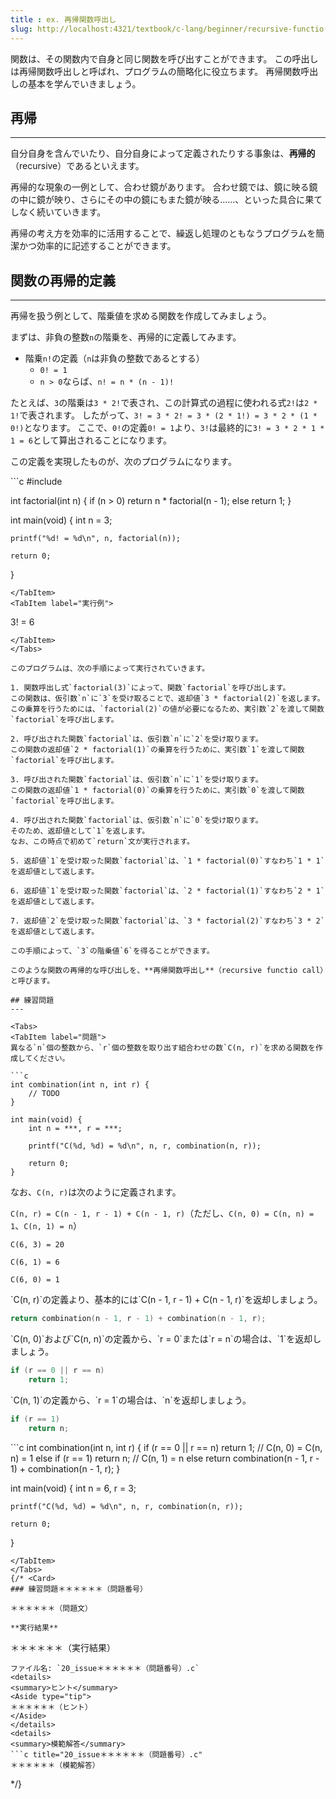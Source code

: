 ```yaml
---
title : ex. 再帰関数呼出し
slug: http://localhost:4321/textbook/c-lang/beginner/recursive-functio-call
---
```



関数は、その関数内で自身と同じ関数を呼び出すことができます。
この呼出しは再帰関数呼出しと呼ばれ、プログラムの簡略化に役立ちます。
再帰関数呼出しの基本を学んでいきましょう。

## 再帰
---

自分自身を含んでいたり、自分自身によって定義されたりする事象は、**再帰的**（recursive）であるといえます。

再帰的な現象の一例として、合わせ鏡があります。
合わせ鏡では、鏡に映る鏡の中に鏡が映り、さらにその中の鏡にもまた鏡が映る……、といった具合に果てしなく続いていきます。

再帰の考え方を効率的に活用することで、繰返し処理のともなうプログラムを簡潔かつ効率的に記述することができます。

## 関数の再帰的定義
---

再帰を扱う例として、階乗値を求める関数を作成してみましょう。

まずは、非負の整数`n`の階乗を、再帰的に定義してみます。

- 階乗`n!`の定義（`n`は非負の整数であるとする）
    - `0! = 1`
    - `n > 0`ならば、`n! = n * (n - 1)!`

たとえば、`3`の階乗は`3 * 2!`で表され、この計算式の過程に使われる式`2!`は`2 * 1!`で表されます。
したがって、`3! = 3 * 2! = 3 * (2 * 1!) = 3 * 2 * (1 * 0!)`となります。
ここで、`0!`の定義`0! = 1`より、`3!`は最終的に`3! = 3 * 2 * 1 * 1 = 6`として算出されることになります。

この定義を実現したものが、次のプログラムになります。

<Tabs>
<TabItem label="ソースコード">
```c
#include <stdio.h>

int factorial(int n) {
    if (n > 0)
        return n * factorial(n - 1);
    else
        return 1;
}

int main(void) {
    int n = 3;
    
    printf("%d! = %d\n", n, factorial(n));
    
    return 0;
}
```
</TabItem>
<TabItem label="実行例">
```
3! = 6
```
</TabItem>
</Tabs>

このプログラムは、次の手順によって実行されていきます。

1. 関数呼出し式`factorial(3)`によって、関数`factorial`を呼び出します。
この関数は、仮引数`n`に`3`を受け取ることで、返却値`3 * factorial(2)`を返します。
この乗算を行うためには、`factorial(2)`の値が必要になるため、実引数`2`を渡して関数`factorial`を呼び出します。

2. 呼び出された関数`factorial`は、仮引数`n`に`2`を受け取ります。
この関数の返却値`2 * factorial(1)`の乗算を行うために、実引数`1`を渡して関数`factorial`を呼び出します。

3. 呼び出された関数`factorial`は、仮引数`n`に`1`を受け取ります。
この関数の返却値`1 * factorial(0)`の乗算を行うために、実引数`0`を渡して関数`factorial`を呼び出します。

4. 呼び出された関数`factorial`は、仮引数`n`に`0`を受け取ります。
そのため、返却値として`1`を返します。
なお、この時点で初めて`return`文が実行されます。

5. 返却値`1`を受け取った関数`factorial`は、`1 * factorial(0)`すなわち`1 * 1`を返却値として返します。

6. 返却値`1`を受け取った関数`factorial`は、`2 * factorial(1)`すなわち`2 * 1`を返却値として返します。

7. 返却値`2`を受け取った関数`factorial`は、`3 * factorial(2)`すなわち`3 * 2`を返却値として返します。

この手順によって、`3`の階乗値`6`を得ることができます。

このような関数の再帰的な呼び出しを、**再帰関数呼出し**（recursive functio call）と呼びます。

## 練習問題
---

<Tabs>
<TabItem label="問題">
異なる`n`個の整数から、`r`個の整数を取り出す組合わせの数`C(n, r)`を求める関数を作成してください。

```c
int combination(int n, int r) {
    // TODO
}

int main(void) {
    int n = ***, r = ***;
    
    printf("C(%d, %d) = %d\n", n, r, combination(n, r));
    
    return 0;
}
```

なお、`C(n, r)`は次のように定義されます。

`C(n, r) = C(n - 1, r - 1) + C(n - 1, r)`（ただし、`C(n, 0) = C(n, n) = 1`、`C(n, 1) = n`）
</TabItem>
<TabItem label="実行例">
```
C(6, 3) = 20
```
```
C(6, 1) = 6
```
```
C(6, 0) = 1
```
</TabItem>
<TabItem label="ヒント１">
`C(n, r)`の定義より、基本的には`C(n - 1, r - 1) + C(n - 1, r)`を返却しましょう。

```c
return combination(n - 1, r - 1) + combination(n - 1, r);
```
</TabItem>
<TabItem label="ヒント２">
`C(n, 0)`および`C(n, n)`の定義から、`r = 0`または`r = n`の場合は、`1`を返却しましょう。

```c
if (r == 0 || r == n)
    return 1;
```
</TabItem>
<TabItem label="ヒント３">
`C(n, 1)`の定義から、`r = 1`の場合は、`n`を返却しましょう。

```c
if (r == 1)
    return n;
```
</TabItem>
<TabItem label="解答例">
```c
int combination(int n, int r) {
    if (r == 0 || r == n)
        return 1;  // C(n, 0) = C(n, n) = 1
    else if (r == 1)
        return n;  // C(n, 1) = n
    else
        return combination(n - 1, r - 1) + combination(n - 1, r);
}

int main(void) {
    int n = 6, r = 3;
    
    printf("C(%d, %d) = %d\n", n, r, combination(n, r));
    
    return 0;
}
```
</TabItem>
</Tabs>
{/* <Card>
### 練習問題＊＊＊＊＊＊（問題番号）

＊＊＊＊＊＊（問題文）

**実行結果**
```
＊＊＊＊＊＊（実行結果）
```
ファイル名: `20_issue＊＊＊＊＊＊（問題番号）.c`
<details>
<summary>ヒント</summary>
<Aside type="tip">
＊＊＊＊＊＊（ヒント）
</Aside>
</details>
<details>
<summary>模範解答</summary>
```c title="20_issue＊＊＊＊＊＊（問題番号）.c"
＊＊＊＊＊＊（模範解答）
```
</details>
</Card> */}